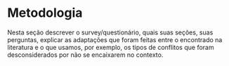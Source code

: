 # Metodologia

Nesta seção descrever o survey/questionário, quais suas seções, suas perguntas, explicar as adaptações que foram feitas entre o encontrado na literatura e o que usamos, por exemplo, os tipos de conflitos que foram desconsiderados por não se encaixarem no contexto.